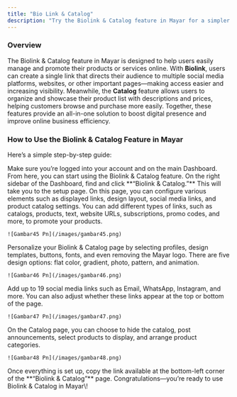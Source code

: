 ```yaml
---
title: "Bio Link & Catalog"
description: "Try the Biolink & Catalog feature in Mayar for a simpler and more efficient way to shop and share links!"
---
```


### Overview

The Biolink & Catalog feature in Mayar is designed to help users easily manage and promote their products or services online. With **Biolink**, users can create a single link that directs their audience to multiple social media platforms, websites, or other important pages—making access easier and increasing visibility. Meanwhile, the **Catalog** feature allows users to organize and showcase their product list with descriptions and prices, helping customers browse and purchase more easily. Together, these features provide an all-in-one solution to boost digital presence and improve online business efficiency.

### How to Use the Biolink & Catalog Feature in Mayar

Here’s a simple step-by-step guide:

<Steps>
  <Step title="Go to the Mayar Dashboard">
    Make sure you’re logged into your account and on the main Dashboard. From here, you can start using the Biolink & Catalog feature.
  </Step>
  <Step title="Access the “Biolink & Catalog Page">
    On the right sidebar of the Dashboard, find and click **“Biolink & Catalog.”** This will take you to the setup page.
  </Step>
  <Step title="Customize Your Biolink & Catalog Page">
    On this page, you can configure various elements such as displayed links, design layout, social media links, and product catalog settings.
  </Step>
  <Step title="Add Links to Display">
    You can add different types of links, such as catalogs, products, text, website URLs, subscriptions, promo codes, and more, to promote your products.

    ![Gambar45 Pn](/images/gambar45.png)
  </Step>
  <Step title="Customize the Design">
    Personalize your Biolink & Catalog page by selecting profiles, design templates, buttons, fonts, and even removing the Mayar logo. There are five design options: flat color, gradient, photo, pattern, and animation.

    ![Gambar46 Pn](/images/gambar46.png)
  </Step>
  <Step title="Set Up Social Media Links">
    Add up to 19 social media links such as Email, WhatsApp, Instagram, and more. You can also adjust whether these links appear at the top or bottom of the page.

    ![Gambar47 Pn](/images/gambar47.png)
  </Step>
  <Step title="Organize the Product Catalog View">
    On the Catalog page, you can choose to hide the catalog, post announcements, select products to display, and arrange product categories.

    ![Gambar48 Pn](/images/gambar48.png)
  </Step>
  <Step title="Finish Setup">
    Once everything is set up, copy the link available at the bottom-left corner of the **“Biolink & Catalog”** page. Congratulations—you’re ready to use Biolink & Catalog in Mayar\!
  </Step>
</Steps>